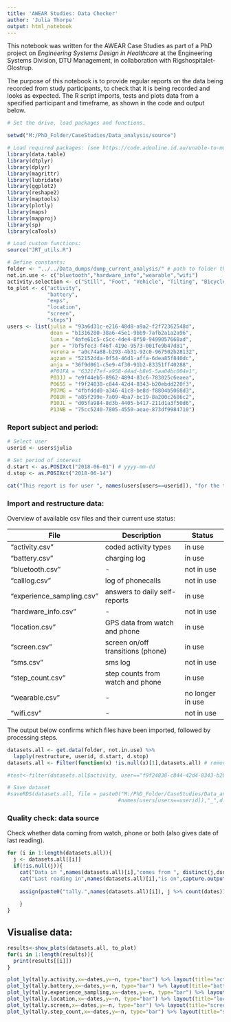 ```yaml
---
title: 'AWEAR Studies: Data Checker'
author: 'Julia Thorpe'
output: html_notebook
---
```

<!-- Code based on DataChecker_main_v2_20180220.R. -->

This notebook was written for the AWEAR Case Studies as part of a PhD project on *Engineering Systems Design in Healthcare* at the Engineering Systems Division, DTU Management, in collaboration with Rigshospitalet-Glostrup.

The purpose of this notebook is to provide regular reports on the data being recorded from study participants, to check that it is being recorded and
looks as expected. The R script imports, tests and plots data from a specified participant and timeframe, as shown in the code and output below.

```r
# Set the drive, load packages and functions.

setwd("M:/PhD_Folder/CaseStudies/Data_analysis/source")

# Load required packages: (see https://code.adonline.id.au/unable-to-move-temporary-installation-r/ for issues)
library(data.table)
library(dtplyr)
library(dplyr)
library(magrittr)
library(lubridate)
library(ggplot2)
library(reshape2)
library(maptools)
library(plotly)
library(maps)
library(mapproj)
library(sp)
library(caTools)

# Load custom functions:
source("JRT_utils.R")

# Define constants:
folder <- "../../Data_dumps/dump_current_analysis/" # path to folder that holds multiple .csv files, downloaded from nightingale webportal
not.in.use <- c("bluetooth","hardware_info","wearable","wifi")
activity.selection <- c("Still", "Foot", "Vehicle", "Tilting", "Bicycle") # main activity types
to_plot <- c("activity", 
             "battery", 
             "exps", 
             "location", 
             "screen", 
             "steps")
users <- list(julia = "93a6d31c-e216-48d8-a9a2-f2f72362548d",
              dean = "b1316280-38a6-45e1-9bb9-7afb2a1a2a96",
              luna = "4afe61c5-c5cc-4de4-8f50-9499057668ad",
              per = "7bf5fec3-f46f-419e-9573-001fe9b47d81",
              verena = "a0c74a88-b293-4b31-92c0-967502b28132",
              agzam = "52152dda-0f54-46d1-affa-6dea85f840dc",
              anja = "36f9d061-c5e9-4f30-91b2-83351ff40288",
              #P01FA = "6321f7ef-a958-44ad-b8e5-5aa04bc004e1",
              P03JJ = "e9f44eb5-8962-4894-83c6-783025c6eaea",
              P06SS = "f9f24838-c844-42d4-8343-b20ebdd220f3",
              P07MG = "4fbfddd0-a346-41c8-be8d-f8804b5068d3",
              P08UH = "a85f299e-7a09-4ba7-bc19-8a200c2686c2",
              P10JL = "d05fa984-8d3b-4405-b417-211d1a3f50d6",
              P13NB = "75cc5240-7805-4550-aeae-873df9984710")

```

### Report subject and period:
```r

# Select user
userid <- users$julia

# Set period of interest
d.start <- as.POSIXct("2018-06-01") # yyyy-mm-dd 
d.stop <- as.POSIXct("2018-06-14")

cat("This report is for user ", names(users[users==userid]), "for the time period from ", as.character(d.start), " to ", as.character(d.stop)) 

```


### Import and restructure data:
Overview of available csv files and their current use status:

File | Description | Status
------------- | ------------- | -------------
"activity.csv" | coded activity types | in use
"battery.csv" | charging log | in use
"bluetooth.csv" | - | not in use
"calllog.csv" | log of phonecalls | not in use
"experience_sampling.csv" | answers to daily self-reports | in use
"hardware_info.csv" | - | not in use
"location.csv" | GPS data from watch and phone | in use
"screen.csv" | screen on/off transitions (phone) | in use
"sms.csv" | sms log | not in use
"step_count.csv" | step counts from watch and phone | in use
"wearable.csv" | - | no longer in use
"wifi.csv"  | - | not in use

The output below confirms which files have been imported, followed by processing steps.


```r
datasets.all <- get.data(folder, not.in.use) %>% 
  lapply(restructure, userid, d.start, d.stop)
datasets.all <- Filter(function(x) !is.null(x)[1],datasets.all) # remove any null dataframes

#test<-filter(datasets.all$activity, user=="f9f24838-c844-42d4-8343-b20ebdd220f3")

# Save dataset
#saveRDS(datasets.all, file = paste0("M:/PhD_Folder/CaseStudies/Data_analysis/Participants_Rdata/",
                                    #names(users[users==userid]),"_",d.start,"_to_",d.stop,".Rds"))

```


### Quality check: data source
Check whether data coming from watch, phone or both (also gives date of last reading). 

```r
for (i in 1:length(datasets.all)){
  j <- datasets.all[[i]]
  if(!is.null(j)){
    cat("Data in ",names(datasets.all)[i],"comes from ", distinct(j,dsource)[,1],"\n");
    cat("Last reading in",names(datasets.all)[i],"is on",capture.output(max(j$timestamp)),"\n\n");
   
    assign(paste0("tally.",names(datasets.all)[i]), j %>% count(dates))
    
    }
}
```

## Visualise data:

<!-- to do -->

<!-- * resolve warnings -->
<!-- * customise colours -->
<!-- * axes with dates: orders not in time, january after feb (ordered by day not taking month into account) -->

```r
results<-show_plots(datasets.all, to_plot)
for(i in 1:length(results)){
  print(results[[i]])
}

plot_ly(tally.activity,x=~dates,y=~n, type="bar") %>% layout(title="activity")
plot_ly(tally.battery,x=~dates,y=~n, type="bar") %>% layout(title="battery")
plot_ly(tally.experience_sampling,x=~dates,y=~n, type="bar") %>% layout(title="ES")
plot_ly(tally.location,x=~dates,y=~n, type="bar") %>% layout(title="location")
plot_ly(tally.screen,x=~dates,y=~n, type="bar") %>% layout(title="screen")
plot_ly(tally.step_count,x=~dates,y=~n, type="bar") %>% layout(title="steps")

```

